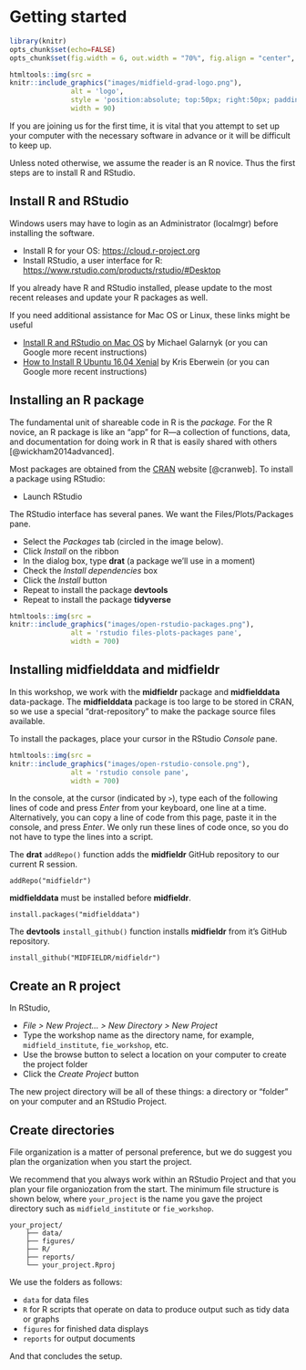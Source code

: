 # Getting started {- #getting-started}

```r
library(knitr)
opts_chunk$set(echo=FALSE)
opts_chunk$set(fig.width = 6, out.width = "70%", fig.align = "center", fig.asp = 0.618)
```

```r
htmltools::img(src = 
knitr::include_graphics("images/midfield-grad-logo.png"), 
               alt = 'logo', 
               style = 'position:absolute; top:50px; right:50px; padding:0px;',
               width = 90)
```

If you are joining us for the first time, it is vital that you attempt to set up your computer with the necessary software in advance or it will be difficult to keep up. 

Unless noted otherwise, we assume the reader is an R novice. Thus the first steps are to install R and RStudio. 






## Install R and RStudio {-}

Windows users may have to login as an Administrator (localmgr) before installing the software. 

- Install R for your OS: <https://cloud.r-project.org> 
- Install RStudio, a user interface for R:  <https://www.rstudio.com/products/rstudio/#Desktop> 

If you already have R and RStudio installed, please update to the most recent releases and update your R packages as well. 

If you need additional assistance for Mac OS or Linux, these links might be useful 

- [Install R and RStudio on Mac OS](https://medium.com/@GalarnykMichael/install-r-and-rstudio-on-mac-e911606ce4f4) by Michael Galarnyk (or you can Google more recent instructions)    
- [How to Install R Ubuntu 16.04 Xenial](https://www.datascienceriot.com//r/install-ubuntu16/) by Kris Eberwein (or you can Google more recent instructions)  







## Installing an R package {-}

The fundamental unit of shareable code in R is the *package.* 
For the R novice, an R package is like an "app" for R---a collection of functions, data, and documentation for doing work in R that is easily shared with others  [@wickham2014advanced]. 

Most packages are obtained from the [CRAN](https://cran.r-project.org/) website [@cranweb]. To install a package using RStudio:

- Launch RStudio 

The RStudio interface has several panes. We want the Files/Plots/Packages pane. 

- Select the *Packages*  tab (circled in the image below). 
- Click *Install* on the ribbon 
- In the dialog box, type **drat** (a package we'll use in a moment) 
- Check the *Install dependencies* box 
- Click the  *Install* button 
- Repeat to install the package **devtools** 
- Repeat to install the package **tidyverse**

```r
htmltools::img(src = 
knitr::include_graphics("images/open-rstudio-packages.png"), 
               alt = 'rstudio files-plots-packages pane', 
               width = 700)
```






## Installing midfielddata and midfieldr {-}

In this workshop, we work with the **midfieldr** package and  **midfielddata** data-package. The **midfielddata** package is too large to be stored in CRAN, so we use a special "drat-repository" to make the package source files available.

To install the packages, place your cursor in the RStudio *Console* pane. 

```r
htmltools::img(src = 
knitr::include_graphics("images/open-rstudio-console.png"), 
               alt = 'rstudio console pane', 
               width = 700)
```

In the console, at the cursor (indicated by  `>`), type each of the following lines of code and press *Enter* from your keyboard, one line at a time. Alternatively, you can copy a line of code from this page, paste it in the console, and press *Enter*. We only run these lines of code once, so you do not have to type the lines into a script. 

The **drat** `addRepo()` function adds the **midfieldr** GitHub repository to our current R session. 
 
```
addRepo("midfieldr") 
```

**midfielddata**  must be installed before **midfieldr**. 

```
install.packages("midfielddata") 
```

The **devtools**  `install_github()` function installs  **midfieldr** from it's GitHub repository.  

```
install_github("MIDFIELDR/midfieldr") 
```







## Create an R project {-}

In RStudio,

  - *File \> New Project... \> New Directory \> New Project* 
  - Type the workshop name as the directory name, for example, `midfield_institute`,  `fie_workshop`, etc. 
  - Use the browse button to select a location on your computer to create the project  folder 
  - Click the *Create Project* button 

The new project directory will be all of these things: a directory or "folder" on your computer and an RStudio Project.  







## Create directories {-}


File organization is a matter of personal preference, but we do suggest you plan the organization when you start the project. 

We recommend that you always work within an RStudio Project and that you plan your file organiozation from the start. The minimum file structure is shown below, where  `your_project` is the name you gave the project directory such as `midfield_institute` or `fie_workshop`.

<pre><code class=""><span class="line">your_project/
</span><span class="line">    ├── data/
</span><span class="line">    ├── figures/
</span><span class="line">    ├── R/
</span><span class="line">    ├── reports/
</span><span class="line">    └── your_project.Rproj</span></code></pre>

We use the folders as follows: 

- `data` for data files 
- `R` for R scripts that operate on data to produce output such as tidy data or graphs 
- `figures` for finished data displays  
- `reports` for output documents 


And that concludes the setup. 
